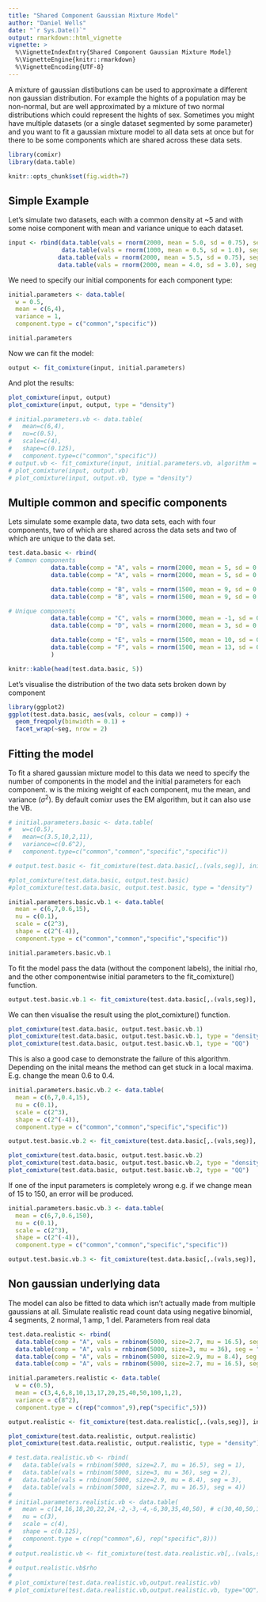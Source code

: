 ```yaml
---
title: "Shared Component Gaussian Mixture Model"
author: "Daniel Wells"
date: "`r Sys.Date()`"
output: rmarkdown::html_vignette
vignette: >
  %\VignetteIndexEntry{Shared Component Gaussian Mixture Model}
  %\VignetteEngine{knitr::rmarkdown}
  %\VignetteEncoding{UTF-8}
---
```


A mixture of gaussian distibutions can be used to approximate a different non gaussian distribution. For example the hights of a population may be non-normal, but are well approximated by a mixture of two normal distributions which could represent the hights of sex. Sometimes you might have multiple datasets (or a single dataset segmented by some parameter) and you want to fit a gaussian mixture model to all data sets at once but for there to be some components which are shared across these data sets.

```r
library(comixr)
library(data.table)
```

```r
knitr::opts_chunk$set(fig.width=7)
```

## Simple Example

Let's simulate two datasets, each with a common density at ~5 and with some noise component with mean and variance unique to each dataset.

```r
input <- rbind(data.table(vals = rnorm(2000, mean = 5.0, sd = 0.75), seg = 1),
               data.table(vals = rnorm(1000, mean = 0.5, sd = 1.0), seg = 1),
              data.table(vals = rnorm(2000, mean = 5.5, sd = 0.75), seg = 2),
              data.table(vals = rnorm(2000, mean = 4.0, sd = 3.0), seg = 2))
```

We need to specify our initial components for each component type:

```r
initial.parameters <- data.table(
  w = 0.5,
  mean = c(6,4),
  variance = 1,
  component.type = c("common","specific"))

initial.parameters
```

Now we can fit the model:

```r
output <- fit_comixture(input, initial.parameters)
```

And plot the results:

```r
plot_comixture(input, output)
plot_comixture(input, output, type = "density")
```

```r
# initial.parameters.vb <- data.table(
#   mean=c(6,4),
#   nu=c(0.5),
#   scale=c(4),
#   shape=c(0.125),
#   component.type=c("common","specific"))
# output.vb <- fit_comixture(input, initial.parameters.vb, algorithm = "VB",max.iterations = 20)
# plot_comixture(input, output.vb)
# plot_comixture(input, output.vb, type = "density")
```

## Multiple common and specific components

Lets simulate some example data, two data sets, each with four components, two of which are shared across the data sets and two of which are unique to the data set.

```r
test.data.basic <- rbind(
# Common components
            data.table(comp = "A", vals = rnorm(2000, mean = 5, sd = 0.5), seg = 1),
            data.table(comp = "A", vals = rnorm(2000, mean = 5, sd = 0.5), seg = 2),

            data.table(comp = "B", vals = rnorm(1500, mean = 9, sd = 0.5), seg = 1),
            data.table(comp = "B", vals = rnorm(1500, mean = 9, sd = 0.5), seg = 2),

# Unique components
            data.table(comp = "C", vals = rnorm(3000, mean = -1, sd = 0.5), seg = 1),
            data.table(comp = "D", vals = rnorm(2000, mean = 3, sd = 0.5), seg = 2),

            data.table(comp = "E", vals = rnorm(1500, mean = 10, sd = 0.5), seg = 1),
            data.table(comp = "F", vals = rnorm(1500, mean = 13, sd = 0.5), seg = 2)
            )

knitr::kable(head(test.data.basic, 5))

```

Let's visualise the distribution of the two data sets broken down by component

```r
library(ggplot2)
ggplot(test.data.basic, aes(vals, colour = comp)) +
  geom_freqpoly(binwidth = 0.1) +
  facet_wrap(~seg, nrow = 2)
```

## Fitting the model

To fit a shared gaussian mixture model to this data we need to specify the number of components in the model and the initial parameters for each component. w is the mixing weight of each component, mu the mean, and variance ($\sigma^2$). By default comixr uses the EM algorithm, but it can also use the VB.

```r
# initial.parameters.basic <- data.table(
#   w=c(0.5),
#   mean=c(3.5,10,2,11),
#   variance=c(0.6^2),
#   component.type=c("common","common","specific","specific"))

# output.test.basic <- fit_comixture(test.data.basic[,.(vals,seg)], initial.parameters.basic)

#plot_comixture(test.data.basic, output.test.basic)
#plot_comixture(test.data.basic, output.test.basic, type = "density")
```

```r
initial.parameters.basic.vb.1 <- data.table(
  mean = c(6,7,0.6,15),
  nu = c(0.1),
  scale = c(2^3),
  shape = c(2^(-4)),
  component.type = c("common","common","specific","specific"))

initial.parameters.basic.vb.1
```

To fit the model pass the data (without the component labels), the initial rho, and the other componentwise initial parameters to the fit_comixture() function.

```r
output.test.basic.vb.1 <- fit_comixture(test.data.basic[,.(vals,seg)], initial.parameters.basic.vb.1, max.iterations = 60, algorithm = "VB", quiet = TRUE)
```

We can then visualise the result using the plot_comixture() function.
```r
plot_comixture(test.data.basic, output.test.basic.vb.1)
plot_comixture(test.data.basic, output.test.basic.vb.1, type = "density")
plot_comixture(test.data.basic, output.test.basic.vb.1, type = "QQ")
```


This is also a good case to demonstrate the failure of this algorithm. Depending on the inital means the method can get stuck in a local maxima. E.g. change the mean 0.6 to 0.4.

```r
initial.parameters.basic.vb.2 <- data.table(
  mean = c(6,7,0.4,15),
  nu = c(0.1),
  scale = c(2^3),
  shape = c(2^(-4)),
  component.type = c("common","common","specific","specific"))

output.test.basic.vb.2 <- fit_comixture(test.data.basic[,.(vals,seg)], initial.parameters.basic.vb.2, max.iterations = 60, algorithm = "VB", quiet = TRUE)

plot_comixture(test.data.basic, output.test.basic.vb.2)
plot_comixture(test.data.basic, output.test.basic.vb.2, type = "density")
plot_comixture(test.data.basic, output.test.basic.vb.2, type = "QQ")

```


If one of the input parameters is completely wrong e.g. if we change mean of 15 to 150, an error will be produced.
```r
initial.parameters.basic.vb.3 <- data.table(
  mean = c(6,7,0.6,150),
  nu = c(0.1),
  scale = c(2^3),
  shape = c(2^(-4)),
  component.type = c("common","common","specific","specific"))

output.test.basic.vb.3 <- fit_comixture(test.data.basic[,.(vals,seg)], initial.parameters.basic.vb.3, max.iterations = 60, algorithm = "VB")
```
## Non gaussian underlying data

The model can also be fitted to data which isn't actually made from multiple gaussians at all. Simulate realistic read count data using negative binomial, 4 segments, 2 normal, 1 amp, 1 del. Parameters from real data

```r
test.data.realistic <- rbind(
  data.table(comp = "A", vals = rnbinom(5000, size=2.7, mu = 16.5), seg = "normal.1"),
  data.table(comp = "A", vals = rnbinom(5000, size=3, mu = 36), seg = "amplified.1"),
  data.table(comp = "A", vals = rnbinom(5000, size=2.9, mu = 8.4), seg = "deleted.1"),
  data.table(comp = "A", vals = rnbinom(5000, size=2.7, mu = 16.5), seg = "normal.2"))

initial.parameters.realistic <- data.table(
  w = c(0.5),
  mean = c(3,4,6,8,10,13,17,20,25,40,50,100,1,2),
  variance = c(8^2),
  component.type = c(rep("common",9),rep("specific",5)))

output.realistic <- fit_comixture(test.data.realistic[,.(vals,seg)], initial.parameters.realistic, quiet = TRUE)

plot_comixture(test.data.realistic, output.realistic)
plot_comixture(test.data.realistic, output.realistic, type = "density")
```

```r
# test.data.realistic.vb <- rbind(
#   data.table(vals = rnbinom(5000, size=2.7, mu = 16.5), seg = 1),
#   data.table(vals = rnbinom(5000, size=3, mu = 36), seg = 2),
#   data.table(vals = rnbinom(5000, size=2.9, mu = 8.4), seg = 3),
#   data.table(vals = rnbinom(5000, size=2.7, mu = 16.5), seg = 4))
# 
# initial.parameters.realistic.vb <- data.table(
#   mean = c(14,16,18,20,22,24,-2,-3,-4,-6,30,35,40,50), # c(30,40,50,150,7,8,10,60,70,80), # no? c(30,40,50,120,1,3,5,7,60,70,80), #c(30,40,50,120,1,3,5,7,60,70,80), # c(30,40,50,120,1,5,10,15,60,70,80), c(14,16,18,20,22,24,2,3,4,6,30,35,40,50)
#   nu = c(3),
#   scale = c(4),
#   shape = c(0.125),
#   component.type = c(rep("common",6), rep("specific",8)))
# 
# output.realistic.vb <- fit_comixture(test.data.realistic.vb[,.(vals,seg)], initial.parameters.realistic.vb, max.iterations=100, algorithm="VB")
# 
# output.realistic.vb$rho
# 
# plot_comixture(test.data.realistic.vb,output.realistic.vb)
# plot_comixture(test.data.realistic.vb,output.realistic.vb, type="QQ")
```
